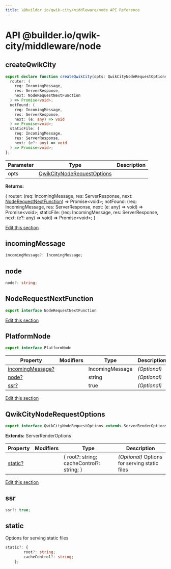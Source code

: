 ```yaml
---
title: \@builder.io/qwik-city/middleware/node API Reference
---
```


# **API** @builder.io/qwik-city/middleware/node

<h2 id="createqwikcity" data-kind="function" data-kind-label="F"><a aria-hidden="true" tabindex="-1" href="#createqwikcity"><span class="icon icon-link"></span></a>createQwikCity </h2>

```typescript
export declare function createQwikCity(opts: QwikCityNodeRequestOptions): {
  router: (
    req: IncomingMessage,
    res: ServerResponse,
    next: NodeRequestNextFunction
  ) => Promise<void>;
  notFound: (
    req: IncomingMessage,
    res: ServerResponse,
    next: (e: any) => void
  ) => Promise<void>;
  staticFile: (
    req: IncomingMessage,
    res: ServerResponse,
    next: (e?: any) => void
  ) => Promise<void>;
};
```

| Parameter | Type                                                      | Description |
| --------- | --------------------------------------------------------- | ----------- |
| opts      | [QwikCityNodeRequestOptions](#qwikcitynoderequestoptions) |             |

**Returns:**

{ router: (req: IncomingMessage, res: ServerResponse, next: [NodeRequestNextFunction](#noderequestnextfunction)) =&gt; Promise&lt;void&gt;; notFound: (req: IncomingMessage, res: ServerResponse, next: (e: any) =&gt; void) =&gt; Promise&lt;void&gt;; staticFile: (req: IncomingMessage, res: ServerResponse, next: (e?: any) =&gt; void) =&gt; Promise&lt;void&gt;; }

<p class="api-edit"><a href="https://github.com/BuilderIO/qwik/tree/main/packages/qwik-city/middleware/node/index.ts" target="_blanks">Edit this section</a></p>

<h2 id="platformnode-incomingmessage" data-kind="property-signature" data-kind-label="P"><a aria-hidden="true" tabindex="-1" href="#platformnode-incomingmessage"><span class="icon icon-link"></span></a>incomingMessage </h2>

```typescript
incomingMessage?: IncomingMessage;
```

<h2 id="platformnode-node" data-kind="property-signature" data-kind-label="P"><a aria-hidden="true" tabindex="-1" href="#platformnode-node"><span class="icon icon-link"></span></a>node </h2>

```typescript
node?: string;
```

<h2 id="noderequestnextfunction" data-kind="interface" data-kind-label="I"><a aria-hidden="true" tabindex="-1" href="#noderequestnextfunction"><span class="icon icon-link"></span></a>NodeRequestNextFunction </h2>

```typescript
export interface NodeRequestNextFunction
```

<p class="api-edit"><a href="https://github.com/BuilderIO/qwik/tree/main/packages/qwik-city/middleware/node/index.ts" target="_blanks">Edit this section</a></p>

<h2 id="platformnode" data-kind="interface" data-kind-label="I"><a aria-hidden="true" tabindex="-1" href="#platformnode"><span class="icon icon-link"></span></a>PlatformNode </h2>

```typescript
export interface PlatformNode
```

| Property                                          | Modifiers | Type            | Description  |
| ------------------------------------------------- | --------- | --------------- | ------------ |
| [incomingMessage?](#platformnode-incomingmessage) |           | IncomingMessage | _(Optional)_ |
| [node?](#platformnode-node)                       |           | string          | _(Optional)_ |
| [ssr?](#platformnode-ssr)                         |           | true            | _(Optional)_ |

<p class="api-edit"><a href="https://github.com/BuilderIO/qwik/tree/main/packages/qwik-city/middleware/node/index.ts" target="_blanks">Edit this section</a></p>

<h2 id="qwikcitynoderequestoptions" data-kind="interface" data-kind-label="I"><a aria-hidden="true" tabindex="-1" href="#qwikcitynoderequestoptions"><span class="icon icon-link"></span></a>QwikCityNodeRequestOptions </h2>

```typescript
export interface QwikCityNodeRequestOptions extends ServerRenderOptions
```

**Extends:** ServerRenderOptions

| Property                                      | Modifiers | Type                                      | Description                                   |
| --------------------------------------------- | --------- | ----------------------------------------- | --------------------------------------------- |
| [static?](#qwikcitynoderequestoptions-static) |           | { root?: string; cacheControl?: string; } | _(Optional)_ Options for serving static files |

<p class="api-edit"><a href="https://github.com/BuilderIO/qwik/tree/main/packages/qwik-city/middleware/node/index.ts" target="_blanks">Edit this section</a></p>

<h2 id="platformnode-ssr" data-kind="property-signature" data-kind-label="P"><a aria-hidden="true" tabindex="-1" href="#platformnode-ssr"><span class="icon icon-link"></span></a>ssr </h2>

```typescript
ssr?: true;
```

<h2 id="qwikcitynoderequestoptions-static" data-kind="property-signature" data-kind-label="P"><a aria-hidden="true" tabindex="-1" href="#qwikcitynoderequestoptions-static"><span class="icon icon-link"></span></a>static </h2>

Options for serving static files

```typescript
static?: {
        root?: string;
        cacheControl?: string;
    };
```
